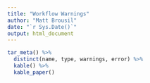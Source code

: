 ```yaml
---
title: "Workflow Warnings"
author: "Matt Brousil"
date: "`r Sys.Date()`"
output: html_document
---
```


```r

tar_meta() %>%
  distinct(name, type, warnings, error) %>%
  kable() %>%
  kable_paper()
```